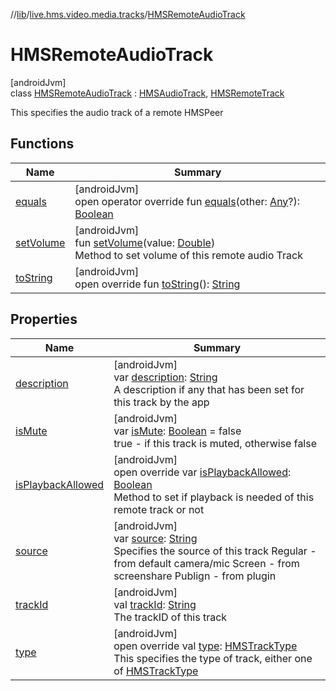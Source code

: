 //[lib](../../../index)/[live.hms.video.media.tracks](../index)/[HMSRemoteAudioTrack](index)

# HMSRemoteAudioTrack

[androidJvm]\
class [HMSRemoteAudioTrack](index) : [HMSAudioTrack](../-h-m-s-audio-track/index), [HMSRemoteTrack](../-h-m-s-remote-track/index)

This specifies the audio track of a remote HMSPeer

## Functions

| Name                             | Summary                                                                                                                                                                                                                                               |
| -------------------------------- | ----------------------------------------------------------------------------------------------------------------------------------------------------------------------------------------------------------------------------------------------------- |
| [equals](../-h-m-s-track/equals) | [androidJvm]<br />open operator override fun [equals](../-h-m-s-track/equals)(other: [Any](https://kotlinlang.org/api/latest/jvm/stdlib/kotlin/-any/index.html)?): [Boolean](https://kotlinlang.org/api/latest/jvm/stdlib/kotlin/-boolean/index.html) |
| [setVolume](set-volume)          | [androidJvm]<br />fun [setVolume](set-volume)(value: [Double](https://kotlinlang.org/api/latest/jvm/stdlib/kotlin/-double/index.html))<br />Method to set volume of this remote audio Track                                                           |
| [toString](to-string)            | [androidJvm]<br />open override fun [toString](to-string)(): [String](https://kotlinlang.org/api/latest/jvm/stdlib/kotlin/-string/index.html)                                                                                                         |

## Properties

| Name                                                      | Summary                                                                                                                                                                                                                                                                                  |
| --------------------------------------------------------- | ---------------------------------------------------------------------------------------------------------------------------------------------------------------------------------------------------------------------------------------------------------------------------------------- |
| [description](index#901648655%2FProperties%2F-1973928616) | [androidJvm]<br />var [description](index#901648655%2FProperties%2F-1973928616): [String](https://kotlinlang.org/api/latest/jvm/stdlib/kotlin/-string/index.html)<br />A description if any that has been set for this track by the app                                                  |
| [isMute](index#480228396%2FProperties%2F-1973928616)      | [androidJvm]<br />var [isMute](index#480228396%2FProperties%2F-1973928616): [Boolean](https://kotlinlang.org/api/latest/jvm/stdlib/kotlin/-boolean/index.html) = false<br />true - if this track is muted, otherwise false                                                               |
| [isPlaybackAllowed](is-playback-allowed)                  | [androidJvm]<br />open override var [isPlaybackAllowed](is-playback-allowed): [Boolean](https://kotlinlang.org/api/latest/jvm/stdlib/kotlin/-boolean/index.html)<br />Method to set if playback is needed of this remote track or not                                                    |
| [source](index#-1096066700%2FProperties%2F-1973928616)    | [androidJvm]<br />var [source](index#-1096066700%2FProperties%2F-1973928616): [String](https://kotlinlang.org/api/latest/jvm/stdlib/kotlin/-string/index.html)<br />Specifies the source of this track Regular - from default camera/mic Screen - from screenshare Publign - from plugin |
| [trackId](index#-406302843%2FProperties%2F-1973928616)    | [androidJvm]<br />val [trackId](index#-406302843%2FProperties%2F-1973928616): [String](https://kotlinlang.org/api/latest/jvm/stdlib/kotlin/-string/index.html)<br />The trackID of this track                                                                                            |
| [type](index#-1202989131%2FProperties%2F-1973928616)      | [androidJvm]<br />open override val [type](index#-1202989131%2FProperties%2F-1973928616): [HMSTrackType](../-h-m-s-track-type/index)<br />This specifies the type of track, either one of [HMSTrackType](../-h-m-s-track-type/index)                                                     |

